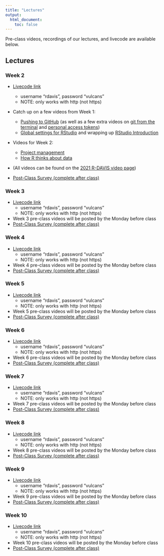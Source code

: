 ```yaml
---
title: "Lectures"
output:
  html_document:
    toc: false
---
```


Pre-class videos, recordings of our lectures, and livecode are available below. 

## Lectures {.tabset .tabset-fade}

### Week 2

* [Livecode link](http://www.rdaviscode.com)
  * username "rdavis", password "vulcans"
  * NOTE: only works with http (not https)
* Catch up on a few videos from Week 1:
  * [Pushing to GitHub](https://www.youtube.com/watch?v=R4XrKXqfZBA&list=PL9RGU7mcuUv6hlpNiICK6Q1NYnBsf-RYk&index=1&t=50s) (as well as a few extra videos on [git from the terminal](https://www.youtube.com/watch?v=EcD-Uy9ZopE&list=PL9RGU7mcuUv6hlpNiICK6Q1NYnBsf-RYk&index=3) and [personal access tokens](https://www.youtube.com/watch?v=PKDa85i-k54&list=PL9RGU7mcuUv6hlpNiICK6Q1NYnBsf-RYk&index=2&t=12s))
  * [Global settings for RStudio](https://www.youtube.com/watch?v=5D4x6BlELCI&list=PL9RGU7mcuUv6hlpNiICK6Q1NYnBsf-RYk&index=4) and wrapping up [RStudio Introduction](https://www.youtube.com/watch?v=uDGquqN4WkM&list=PL9RGU7mcuUv6hlpNiICK6Q1NYnBsf-RYk&index=3)
* Videos for Week 2:
  * [Project management](https://www.youtube.com/watch?v=brw1dl5BUbc)
  * [How R thinks about data](https://www.youtube.com/watch?v=I-bSX6YwQFM&list=PL9RGU7mcuUv6hlpNiICK6Q1NYnBsf-RYk&index=1)  

* (All videos can be found on the [2021 R-DAVIS video page](https://www.youtube.com/playlist?list=PL9RGU7mcuUv6hlpNiICK6Q1NYnBsf-RYk))

* <a href="https://forms.gle/RGr928xNcisC6eLd8" target="_blank">Post-Class Survey (complete after class)</a>

### Week 3

* [Livecode link](http://www.rdaviscode.com)
  * username "rdavis", password "vulcans"
  * NOTE: only works with http (not https)
* Week 3 pre-class videos will be posted by the Monday before class
* <a href="https://forms.gle/RGr928xNcisC6eLd8" target="_blank">Post-Class Survey (complete after class)</a>

### Week 4

* [Livecode link](http://www.rdaviscode.com)
  * username "rdavis", password "vulcans"
  * NOTE: only works with http (not https)
* Week 4 pre-class videos will be posted by the Monday before class
* <a href="https://forms.gle/RGr928xNcisC6eLd8" target="_blank">Post-Class Survey (complete after class)</a>

### Week 5

* [Livecode link](http://www.rdaviscode.com)
  * username "rdavis", password "vulcans"
  * NOTE: only works with http (not https)
* Week 5 pre-class videos will be posted by the Monday before class
* <a href="https://forms.gle/RGr928xNcisC6eLd8" target="_blank">Post-Class Survey (complete after class)</a>


### Week 6

* [Livecode link](http://www.rdaviscode.com)
  * username "rdavis", password "vulcans"
  * NOTE: only works with http (not https)
* Week 6 pre-class videos will be posted by the Monday before class
* <a href="https://forms.gle/RGr928xNcisC6eLd8" target="_blank">Post-Class Survey (complete after class)</a>

### Week 7

* [Livecode link](http://www.rdaviscode.com)
  * username "rdavis", password "vulcans"
  * NOTE: only works with http (not https)
* Week 7 pre-class videos will be posted by the Monday before class
* <a href="https://forms.gle/RGr928xNcisC6eLd8" target="_blank">Post-Class Survey (complete after class)</a>


### Week 8

* [Livecode link](http://www.rdaviscode.com)
  * username "rdavis", password "vulcans"
  * NOTE: only works with http (not https)
* Week 8 pre-class videos will be posted by the Monday before class
* <a href="https://forms.gle/RGr928xNcisC6eLd8" target="_blank">Post-Class Survey (complete after class)</a>


### Week 9

* [Livecode link](http://www.rdaviscode.com)
  * username "rdavis", password "vulcans"
  * NOTE: only works with http (not https)
* Week 9 pre-class videos will be posted by the Monday before class
* <a href="https://forms.gle/RGr928xNcisC6eLd8" target="_blank">Post-Class Survey (complete after class)</a>


### Week 10

* [Livecode link](http://www.rdaviscode.com)
  * username "rdavis", password "vulcans"
  * NOTE: only works with http (not https)
* Week 10 pre-class videos will be posted by the Monday before class
* <a href="https://forms.gle/RGr928xNcisC6eLd8" target="_blank">Post-Class Survey (complete after class)</a>
